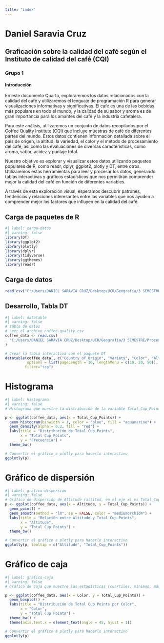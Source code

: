 ---
title: "index"
---

# Daniel Saravia Cruz

## Graficación sobre la calidad del café según el Instituto de calidad del café (CQI)

### Grupo 1

#### Introducción

En este documento Quarto, exploraremos los datos relacionados con la calidad del café y utilizaremos el lenguaje de programación R para generar visualizaciones informativas y significativas. El café es una de las bebidas más populares en todo el mundo, y la calidad de su sabor y aroma es de gran importancia para los amantes del café y la industria cafetalera.

Para este análisis, utilizaremos un conjunto de datos recopilados por el Coffee Quality Institute (CQI) que incluye muestras de café de diferentes partes del mundo. Estos datos contienen información detallada sobre el país de origen, la altitud, la variedad, el color y el método de procesamiento del café, así como las evaluaciones de diversas características, como aroma, sabor, acidez y puntaje total.

Nuestro objetivo es explorar y visualizar estos datos utilizando paquetes populares de R, como readr, dplyr, ggplot2, plotly y DT, entre otros. Utilizaremos estas herramientas para leer y procesar los datos, generando tablas interactivas y gráficos estadísticos que nos permitirán comprender mejor la calidad del café en función de diferentes variables.

A través de esta exploración visual, esperamos descubrir patrones, tendencias y relaciones interesantes entre las variables que nos ayuden a comprender mejor los factores que influyen en la calidad del café.

## Carga de paquetes de R

```{r}
#| label: carga-datos
#| warning: false
library(DT)
library(ggplot2)
library(plotly)
library(dplyr)
library(tidyverse)
library(ggthemes)
library(readr)
```

## Carga de datos

```{r}
read_csv("C:/Users/DANIEL SARAVIA CRUZ/Desktop/UCR/Geografía/3 SEMESTRE/Procesamiento/index/coffee-quality (1).csv")
```

## Desarrollo, Tabla DT

```{r}
#| label: datatable
#| warning: false
# Tabla de datos
# Leer el archivo coffee-quality.csv 
coffee_data <- read.csv(
  "C:/Users/DANIEL SARAVIA CRUZ/Desktop/UCR/Geografía/3 SEMESTRE/Procesamiento/index/coffee-quality (1).csv"
)

# Crear la tabla interactiva con el paquete DT
datatable(coffee_data[, c("Country_of_Origin", "Variety", "Color", "Altitude", "Total_Cup_Points")],
          options = list(pageLength = 10, lengthMenu = c(10, 20, 50)),
         filter="top")
```

# Histograma

```{r}
#| label: histograma
#| warning: false
# Histograma que muestre la distribución de la variable Total_Cup_Points

p <- ggplot(coffee_data, aes(x = Total_Cup_Points)) +
  geom_histogram(binwidth = 1, color = "blue", fill = "aquamarine") +
  geom_density(alpha = 0.2, fill = "red") +
  labs(title = "Distribución de Total Cup Points",
       x = "Total Cup Points",
       y = "Frecuencia") +
  theme_bw()

# Convertir el gráfico a plotly para hacerlo interactivo
ggplotly(p)

```

# Gráfico de dispersión

```{r}
#| label: grafico-dispersion
#| warning: false
# Gráfico de dispersión de Altitude (altitud, en el eje x) vs Total_Cup_Points (puntaje total, en el eje y)
p <- ggplot(coffee_data, aes(x = Altitude, y = Total_Cup_Points)) +
  geom_point() +
  geom_smooth(method = "lm", se = FALSE, color = "mediumorchid4") +
  labs(title = "Relación entre Altitude y Total Cup Points",
       x = "Altitude",
       y = "Total Cup Points") +
  theme_bw()

# Convertir el gráfico a plotly para hacerlo interactivo
ggplotly(p, tooltip = c("Altitude", "Total_Cup_Points"))

```

# Gráfico de caja

```{r}
#| label: grafico-caja
#| warning: false
# Gráfico de caja que muestre las estadísticas (cuartiles, mínimos, máximos y valores atípicos) de la variable Total_Cup_Points (puntaje total) para cada valor de la variable Color (color)

p <- ggplot(coffee_data, aes(x = Color, y = Total_Cup_Points)) +
  geom_boxplot() +
  labs(title = "Distribución de Total Cup Points por Color",
       x = "Color",
       y = "Total Cup Points") +
  theme_bw() +
  theme(axis.text.x = element_text(angle = 45, hjust = 1))

# Convertir el gráfico a plotly para hacerlo interactivo
ggplotly(p)
```